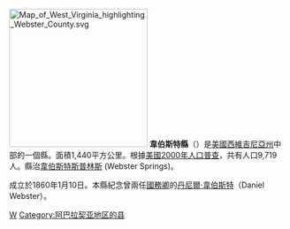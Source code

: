 {{noteTA
|T=zh-hans:韦伯斯特县 (西弗吉尼亚州);zh-hk:韋伯斯特縣 (西維珍尼亞州);zh-tw:韋伯斯特郡 (西維吉尼亞州);
}}

[[File:Map_of_West_Virginia_highlighting_Webster_County.svg|250px]]
{{Otheruses|韋伯斯特縣|subject=美國西維吉尼亞州的一個縣|other=同名的縣}}
'''韋伯斯特縣'''（{{lang-en|Webster County}}）是[[美國|美國]][[西維吉尼亞州|西維吉尼亞州]]中部的一個縣。面積1,440平方公里。根據[[美國2000年人口普查|美國2000年人口普查]]，共有人口9,719人。縣治[[韋伯斯特斯普林斯|韋伯斯特斯普林斯]] (Webster Springs)。

成立於1860年1月10日。本縣紀念曾兩任[[美國國務卿|國務卿]]的[[丹尼爾·韋伯斯特|丹尼爾·韋伯斯特]]（Daniel Webster）。
{{WestVirginia-stub}}

[[Category:西弗吉尼亚州行政区划|W]]
[[Category:阿巴拉契亚地区的县|Category:阿巴拉契亚地区的县]]